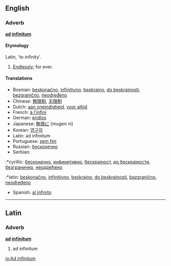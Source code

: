 ==English==
===Adverb===
'''[[ad]] [[infinitum]]'''

====Etymology====
Latin, 'to infinity'.

#[[Endless]]ly; for ever.

====Translations====
*Bosnian: [[beskonačno]], [[infinitivno]], [[beskrajno]], [[do beskrajnosti]], [[bezgranično]], [[neodređeno]]
*Chinese: [[無限制]], [[无限制]]
*Dutch: [[aan oneindigheid]], [[voor altijd]]
*French: [[à l'infini]]
*German: [[endlos]]
*Japanese: [[無限に]] (mugen ni)
*Korean: [[영구히]]
*Latin: ad infinitum
*Portuguese: [[sem fim]]
*Russian: [[бесконечно]]
*Serbian:
:*cyrillic: [[бесконачно]], [[инфинитивно]], [[бескрајност]], [[до бескрајности]], [[безгранично]], [[неодређено]]
:*latin: [[beskonačno]], [[infinitivno]], [[beskrajno]], [[do beskrajnosti]], [[bezgranično]], [[neodređeno]]
*Spanish: [[al infinito]]

----

==Latin==
===Adverb===
'''[[ad]] [[infinitum]]'''

#ad infinitum

[[io:Ad infinitum]]